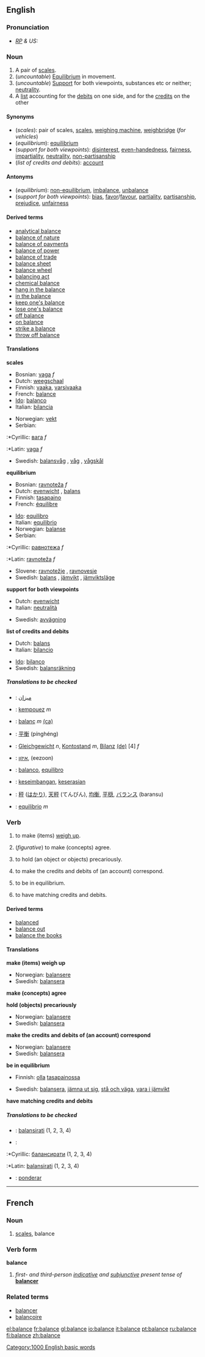 ==English==

===Pronunciation===
* ''[[RP]] & US:'' {{IPA|/ˈbæləns/}}

===Noun===
{{en-noun-reg-both}}

# A pair of [[scales]].
#(''uncountable'') [[equilibrium|Equilibrium]] in movement.
#(''uncountable'')  [[support|Support]] for both viewpoints, substances etc or neither; [[neutrality]].
# A [[list]] accounting for the [[debits]] on one side, and for the [[credits]] on the other

====Synonyms====
*(''scales''): pair of scales, [[scales]], [[weighing machine]], [[weighbridge]] (''for vehicles'')
*(''equilibrium''): [[equilibrium]]
*(''support for both viewpoints''): [[disinterest]], [[even-handedness]], [[fairness]], [[impartiality]], [[neutrality]], [[non-partisanship]]
*(''list of credits and debits''): [[account]]

====Antonyms====
*(''equilibrium''): [[non-equilibrium]], [[imbalance]], [[unbalance]]
*(''support for both viewpoints''): [[bias]], [[favor]]/[[favour]], [[partiality]], [[partisanship]], [[prejudice]], [[unfairness]]

====Derived terms====
*[[analytical balance]]
*[[balance of nature]]
*[[balance of payments]]
*[[balance of power]]
*[[balance of trade]]
*[[balance sheet]]
*[[balance wheel]]
*[[balancing act]]
*[[chemical balance]]
*[[hang in the balance]]
*[[in the balance]]
*[[keep one's balance]]
*[[lose one's balance]]
*[[off balance]]
*[[on balance]]
*[[strike a balance]]
*[[throw off balance]]

====Translations====
'''scales'''
{{top}}
*Bosnian: [[vaga]] ''f''
*Dutch: [[weegschaal]] {{f}}
*Finnish: [[vaaka]], [[varsivaaka]]
*French: [[balance#French|balance]] {{f}}
* [[Ido]]: [[balanco]]
*Italian: [[bilancia]] {{f}}
{{mid}}
*Norwegian: [[vekt]] {{f}}
*Serbian:
:*Cyrillic: [[вага]] ''f''
:*Latin: [[vaga]] ''f''
*Swedish: [[balansvåg]] {{c}}, [[våg]] {{c}}, [[vågskål]] {{c}}
{{bottom}}

'''equilibrium'''
{{top}}
*Bosnian: [[ravnoteža]] ''f''
*Dutch: [[evenwicht]] {{n}}, [[balans]] {{m}}
*Finnish: [[tasapaino]]
*French: [[équilibre]] {{m}}
{{mid}}
* [[Ido]]: [[equilibro]]
*Italian: [[equilibrio#Italian|equilibrio]] {{m}}
*Norwegian: [[balanse]] {{m}}
*Serbian:
:*Cyrillic: [[равнотежа]] ''f''
:*Latin: [[ravnoteža]] ''f''
*Slovene: [[ravnotežje]] {{n}}, [[ravnovesje]] {{n}}
*Swedish: [[balans]] {{c}}, [[jämvikt]] {{c}}, [[jämviktsläge]] {{c}}
{{bottom}}

'''support for both viewpoints'''
{{top}}
*Dutch: [[evenwicht]] {{n}}
*Italian: [[neutralità]] {{f}}
{{mid}}
*Swedish: [[avvägning]] {{c}}
{{bottom}}

'''list of credits and debits'''
{{top}}
*Dutch: [[balans]] {{m}}
*Italian: [[bilancio]] {{m}}
{{mid}}
* [[Ido]]: [[bilanco]]
*Swedish: [[balansräkning]] {{c}}
{{bottom}}

=====Translations to be checked=====
{{checktrans}}
<!--Remove this section once all the translations below have been checked and transferred to the correct table(s).-->

*{{ttbc|Arabic}}: [[ميزان]]
*{{ttbc|Breton}}: [[kempouez]] ''m''
*{{ttbc|Catalan}}: [[balanç]] ''m'' [[:ca:balanç|(ca)]] 
*{{ttbc|Chinese}}: [[平衡]] (pínghéng)
*{{ttbc|German}}: [[Gleichgewicht]] ''n'', [[Kontostand]] ''m'', [[Bilanz]] [[:de:Bilanz|(de)]] [4] ''f''
*{{ttbc|Hebrew}}: [[איזון]], (eezoon)
*{{ttbc|Ido}}: [[balanco]], [[equilibro]]
*{{ttbc|Indonesian}}: [[imbang|keseimbangan]], [[serasi|keserasian]]
*{{ttbc|Japanese}}: [[秤]] ([[はかり]]), [[天秤]] (てんびん), [[均衡]], [[平穏]], [[バランス]] (baransu)
*{{ttbc|Spanish}}: [[equilibrio]] ''m''

===Verb===
{{en-infl-reg-other-e|balanc|e}}

# {{transitive}} to make (items) [[weigh up]].
# {{transitive}} (''figurative'') to make (concepts) agree.
# {{transitive}} to hold (an object or objects) precariously.
# {{transitive}} to make the credits and debits of (an account) correspond.
# {{intransitive}} to be in equilibrium.
# {{intransitive}} to have matching credits and debits.

====Derived terms====
*[[balanced]]<!--adjective-->
*[[balance out]]
*[[balance the books]]

====Translations====

'''make (items) weigh up'''
{{top}}
{{mid}}
*Norwegian: [[balansere]]
*Swedish: [[balansera]]
{{bottom}}

'''make (concepts) agree'''
{{top}}
{{mid}}
{{bottom}}

'''hold (objects) precariously'''
{{top}}
{{mid}}
*Norwegian: [[balansere]]
*Swedish: [[balansera]]
{{bottom}}

'''make the credits and debits of (an account) correspond'''
{{top}}
{{mid}}
*Norwegian: [[balansere]]
*Swedish: [[balansera]]
{{bottom}}

'''be in equilibrium'''
{{top}}
*Finnish: [[olla]] [[tasapaino]]ssa
{{mid}}
*Swedish: [[balansera]], [[jämna ut sig]], [[stå och väga]], [[vara i jämvikt]]
{{bottom}}

'''have matching credits and debits'''
{{top}}
{{mid}}
{{bottom}}

=====Translations to be checked=====
{{checktrans}}
<!--Remove this section once all the translations below have been checked and transferred to the correct table(s).-->

*{{ttbc|Bosnian}}: [[balansirati]] (1, 2, 3, 4)
*{{ttbc|Serbian}}:
:*Cyrillic: [[балансирати]] (1, 2, 3, 4)
:*Latin: [[balansirati]] (1, 2, 3, 4)
*{{ttbc|Ido}}: [[ponderar]]

----

==French==
===Noun===
{{fr-noun-reg|f}}

#[[scales]], balance

===Verb form===
'''balance'''

#''first- and third-person [[indicative]] and [[subjunctive]] present tense of'' '''[[balancer]]'''

===Related terms===
*[[balancer]]
*[[balançoire]]

[[Category:1000 English basic words]]

[[el:balance]]
[[fr:balance]]
[[gl:balance]]
[[io:balance]]
[[it:balance]]
[[pt:balance]]
[[ru:balance]]
[[fi:balance]]
[[zh:balance]]